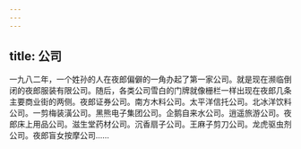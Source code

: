 ```yaml
---
---
---
```

title: 公司
---




一九八二年，一个姓孙的人在夜郎偏僻的一角办起了第一家公司。就是现在濒临倒闭的夜郎服装有限公司。随后，各类公司雪白的门牌就像栅栏一样出现在夜郎几条主要商业街的两侧。夜郎证券公司。南方木料公司。太平洋信托公司。北冰洋饮料公司。一剪梅装潢公司。黑熊电子集团公司。企鹅自来水公司。逍遥旅游公司。夜郎床上用品公司。滋生堂药材公司。沉香扇子公司。王麻子剪刀公司。龙虎驱虫剂公司。夜郎盲女按摩公司……